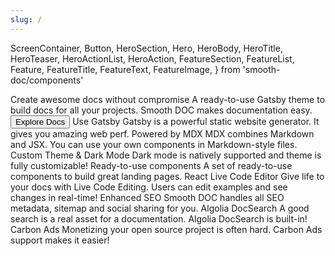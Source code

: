 ```yaml
---
slug: /
---
```


  ScreenContainer,
  Button,
  HeroSection,
  Hero,
  HeroBody,
  HeroTitle,
  HeroTeaser,
  HeroActionList,
  HeroAction,
  FeatureSection,
  FeatureList,
  Feature,
  FeatureTitle,
  FeatureText,
  FeatureImage,
} from 'smooth-doc/components'

<HeroSection>
  <ScreenContainer>
    <Hero backgroundImageURL={heroBackgroundURL}>
      <HeroBody>
        <HeroTitle>Create awesome docs without compromise</HeroTitle>
        <HeroTeaser>
          A ready-to-use Gatsby theme to build docs for all your projects.
          Smooth DOC makes documentation easy.
        </HeroTeaser>
        <HeroActionList>
          <HeroAction>
            <Button as={Link} to="/docs/getting-started/">
              Explore Docs
            </Button>
          </HeroAction>
        </HeroActionList>
      </HeroBody>
    </Hero>
  </ScreenContainer>
</HeroSection>
<FeatureSection>
  <FeatureList>
    <Feature>
      <FeatureImage src={registryEditorImageURL} />
      <FeatureTitle>Use Gatsby</FeatureTitle>
      <FeatureText>
        Gatsby is a powerful static website generator. It gives you amazing web
        perf.
      </FeatureText>
    </Feature>
    <Feature>
      <FeatureImage src={markdownImageURL} />
      <FeatureTitle>Powered by MDX</FeatureTitle>
      <FeatureText>
        MDX combines Markdown and JSX. You can use your own components in
        Markdown-style files.
      </FeatureText>
    </Feature>
    <Feature>
      <FeatureImage src={webDesignImageURL} />
      <FeatureTitle>Custom Theme & Dark Mode</FeatureTitle>
      <FeatureText>
        Dark mode is natively supported and theme is fully customizable!
      </FeatureText>
    </Feature>
    <Feature>
      <FeatureImage src={moduleImageURL} />
      <FeatureTitle>Ready-to-use components</FeatureTitle>
      <FeatureText>
        A set of ready-to-use components to build great landing pages.
      </FeatureText>
    </Feature>
    <Feature>
      <FeatureImage src={codeImageURL} />
      <FeatureTitle>React Live Code Editor</FeatureTitle>
      <FeatureText>
        Give life to your docs with Live Code Editing. Users can edit examples
        and see changes in real-time!
      </FeatureText>
    </Feature>
    <Feature>
      <FeatureImage src={systemTaskImageURL} />
      <FeatureTitle>Enhanced SEO</FeatureTitle>
      <FeatureText>
        Smooth DOC handles all SEO metadata, sitemap and social sharing for you.
      </FeatureText>
    </Feature>
    <Feature>
      <FeatureImage src={inspectCodeImageURL} />
      <FeatureTitle>Algolia DocSearch</FeatureTitle>
      <FeatureText>
        A good search is a real asset for a documentation. Algolia DocSearch is
        built-in!
      </FeatureText>
    </Feature>
    <Feature>
      <FeatureImage src={variableImageURL} />
      <FeatureTitle>Carbon Ads</FeatureTitle>
      <FeatureText>
        Monetizing your open source project is often hard. Carbon Ads support
        makes it easier!
      </FeatureText>
    </Feature>
  </FeatureList>
</FeatureSection>
